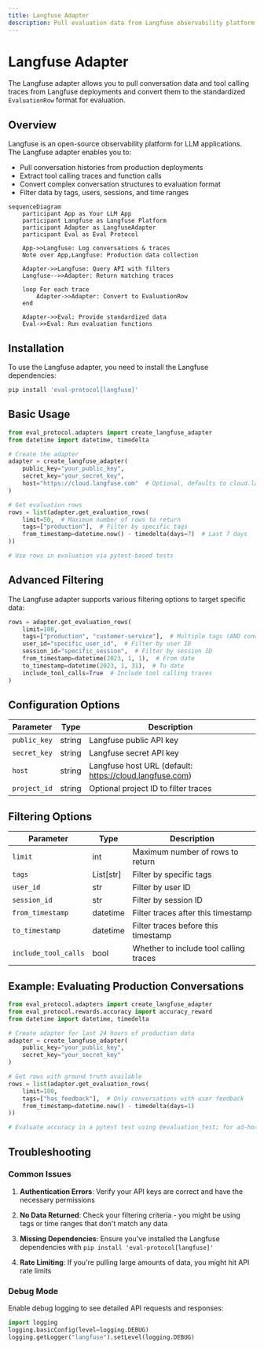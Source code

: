 ```yaml
---
title: Langfuse Adapter
description: Pull evaluation data from Langfuse observability platform
---
```


# Langfuse Adapter

The Langfuse adapter allows you to pull conversation data and tool calling traces from Langfuse deployments and convert them to the standardized `EvaluationRow` format for evaluation.

## Overview

Langfuse is an open-source observability platform for LLM applications. The Langfuse adapter enables you to:

- Pull conversation histories from production deployments
- Extract tool calling traces and function calls
- Convert complex conversation structures to evaluation format
- Filter data by tags, users, sessions, and time ranges

```mermaid
sequenceDiagram
    participant App as Your LLM App
    participant Langfuse as Langfuse Platform
    participant Adapter as LangfuseAdapter
    participant Eval as Eval Protocol
    
    App->>Langfuse: Log conversations & traces
    Note over App,Langfuse: Production data collection
    
    Adapter->>Langfuse: Query API with filters
    Langfuse-->>Adapter: Return matching traces
    
    loop For each trace
        Adapter->>Adapter: Convert to EvaluationRow
    end
    
    Adapter->>Eval: Provide standardized data
    Eval->>Eval: Run evaluation functions
```

## Installation

To use the Langfuse adapter, you need to install the Langfuse dependencies:

```bash
pip install 'eval-protocol[langfuse]'
```

## Basic Usage

```python
from eval_protocol.adapters import create_langfuse_adapter
from datetime import datetime, timedelta

# Create the adapter
adapter = create_langfuse_adapter(
    public_key="your_public_key",
    secret_key="your_secret_key",
    host="https://cloud.langfuse.com"  # Optional, defaults to cloud.langfuse.com
)

# Get evaluation rows
rows = list(adapter.get_evaluation_rows(
    limit=50,  # Maximum number of rows to return
    tags=["production"],  # Filter by specific tags
    from_timestamp=datetime.now() - timedelta(days=7)  # Last 7 days
))

# Use rows in evaluation via pytest-based tests
```

## Advanced Filtering

The Langfuse adapter supports various filtering options to target specific data:

```python
rows = adapter.get_evaluation_rows(
    limit=100,
    tags=["production", "customer-service"],  # Multiple tags (AND condition)
    user_id="specific_user_id",  # Filter by user ID
    session_id="specific_session",  # Filter by session ID
    from_timestamp=datetime(2023, 1, 1),  # From date
    to_timestamp=datetime(2023, 1, 31),  # To date
    include_tool_calls=True  # Include tool calling traces
)
```

## Configuration Options

| Parameter | Type | Description |
|-----------|------|-------------|
| `public_key` | string | Langfuse public API key |
| `secret_key` | string | Langfuse secret API key |
| `host` | string | Langfuse host URL (default: https://cloud.langfuse.com) |
| `project_id` | string | Optional project ID to filter traces |

## Filtering Options

| Parameter | Type | Description |
|-----------|------|-------------|
| `limit` | int | Maximum number of rows to return |
| `tags` | List[str] | Filter by specific tags |
| `user_id` | str | Filter by user ID |
| `session_id` | str | Filter by session ID |
| `from_timestamp` | datetime | Filter traces after this timestamp |
| `to_timestamp` | datetime | Filter traces before this timestamp |
| `include_tool_calls` | bool | Whether to include tool calling traces |

## Example: Evaluating Production Conversations

```python
from eval_protocol.adapters import create_langfuse_adapter
from eval_protocol.rewards.accuracy import accuracy_reward
from datetime import datetime, timedelta

# Create adapter for last 24 hours of production data
adapter = create_langfuse_adapter(
    public_key="your_public_key",
    secret_key="your_secret_key"
)

# Get rows with ground truth available
rows = list(adapter.get_evaluation_rows(
    limit=100,
    tags=["has_feedback"],  # Only conversations with user feedback
    from_timestamp=datetime.now() - timedelta(days=1)
))

# Evaluate accuracy in a pytest test using @evaluation_test; for ad-hoc usage, see SDK README's direct runner.
```

## Troubleshooting

### Common Issues

1. **Authentication Errors**: Verify your API keys are correct and have the necessary permissions

2. **No Data Returned**: Check your filtering criteria - you might be using tags or time ranges that don't match any data

3. **Missing Dependencies**: Ensure you've installed the Langfuse dependencies with `pip install 'eval-protocol[langfuse]'`

4. **Rate Limiting**: If you're pulling large amounts of data, you might hit API rate limits

### Debug Mode

Enable debug logging to see detailed API requests and responses:

```python
import logging
logging.basicConfig(level=logging.DEBUG)
logging.getLogger("langfuse").setLevel(logging.DEBUG)
```